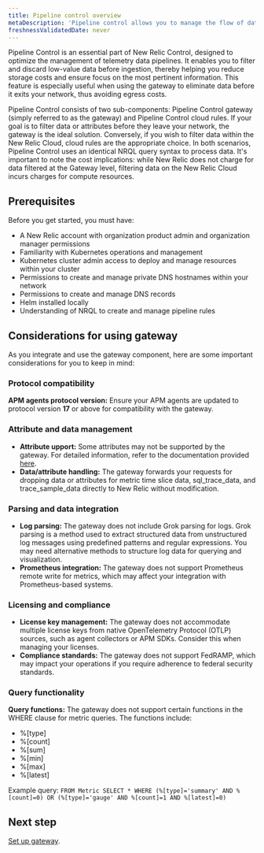 ```yaml
---
title: Pipeline control overview
metaDescription: 'Pipeline control allows you to manage the flow of data from your monitored entities to New Relic.'
freshnessValidatedDate: never
---
```


Pipeline Control is an essential part of New Relic Control, designed to optimize the management of telemetry data pipelines. It enables you to filter and discard low-value data before ingestion, thereby helping you reduce storage costs and ensure focus on the most pertinent information. This feature is especially useful when using the gateway to eliminate data before it exits your network, thus avoiding egress costs.

Pipeline Control consists of two sub-components: Pipeline Control gateway (simply referred to as the gateway) and Pipeline Control cloud rules. If your goal is to filter data or attributes before they leave your network, the gateway is the ideal solution. Conversely, if you wish to filter data within the New Relic Cloud, cloud rules are the appropriate choice. In both scenarios, Pipeline Control uses an identical NRQL query syntax to process data. It's important to note the cost implications: while New Relic does not charge for data filtered at the Gateway level, filtering data on the New Relic Cloud incurs charges for compute resources.

## Prerequisites
Before you get started, you must have:
- A New Relic account with organization product admin and organization manager permissions
- Familiarity with Kubernetes operations and management
- Kubernetes cluster admin access to deploy and manage resources within your cluster
- Permissions to create and manage private DNS hostnames within your network
- Permissions to create and manage DNS records
- Helm installed locally
- Understanding of NRQL to create and manage pipeline rules

## Considerations for using gateway
As you integrate and use the gateway component, here are some important considerations for you to keep in mind:

### Protocol compatibility
**APM agents protocol version:** Ensure your APM agents are updated to protocol version **17** or above for compatibility with the gateway.

### Attribute and data management
- **Attribute upport:** Some attributes may not be supported by the gateway. For detailed information, refer to the documentation provided [here]().
- **Data/attribute handling:** The gateway forwards your requests for dropping data or attributes for metric time slice data, sql_trace_data, and trace_sample_data directly to New Relic without modification.

### Parsing and data integration
- **Log parsing:** The gateway does not include Grok parsing for logs. Grok parsing is a method used to extract structured data from unstructured log messages using predefined patterns and regular expressions. You may need alternative methods to structure log data for querying and visualization.
- **Prometheus integration:** The gateway does not support Prometheus remote write for metrics, which may affect your integration with Prometheus-based systems.

### Licensing and compliance
- **License key management:** The gateway does not accommodate multiple license keys from native OpenTelemetry Protocol (OTLP) sources, such as agent collectors or APM SDKs. Consider this when managing your licenses.
- **Compliance standards:** The gateway does not support FedRAMP, which may impact your operations if you require adherence to federal security standards.

### Query functionality
**Query functions:** The gateway does not support certain functions in the WHERE clause for metric queries. The functions include:
- %[type]
- %[count]
- %[sum]
- %[min]
- %[max]
- %[latest]

Example query: `FROM Metric SELECT * WHERE (%[type]='summary' AND %[count]=0) OR (%[type]='gauge' AND %[count]=1 AND %[latest]=0)`

## Next step
[Set up gateway](/docs/new-relic-control/pipeline-control/set-up-and-deploy-pipeline-control).